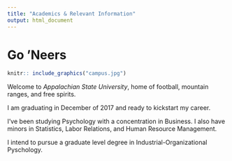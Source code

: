 ```yaml
---
title: "Academics & Relevant Information"
output: html_document
---
```

# Go 'Neers
```r
knitr:: include_graphics("campus.jpg")
```

Welcome to *Appalachian State University*, home of football, mountain ranges, and free spirits. 

I am graduating in December of 2017 and ready to kickstart my career.

I've been studying Psychology with a concentration in Business. I also have minors in Statistics, Labor Relations, and Human Resource Management. 

I intend to pursue a graduate level degree in Industrial-Organizational Pyschology.